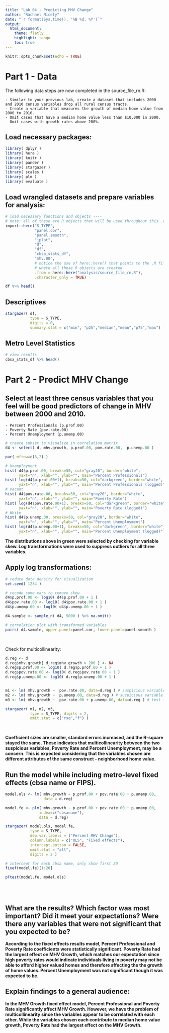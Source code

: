 ```yaml
---
title: "Lab 04 - Predicting MHV Change"
author: "Rachael Nicely"
date: "`r format(Sys.time(), '%B %d, %Y')`"
output:
  html_document:
    theme: flatly
    highlight: tango
    toc: true
---
```


```r
knitr::opts_chunk$set(echo = TRUE)
``` 

# Part 1 - Data

The following data steps are now completed in the source_file_rn.R:

    - Similar to your previous lab, create a dataset that includes 2000 and 2010 census variables drop all rural census tracts.
    - Create a variable that measures the growth of median home value from 2000 to 2010.
    - Omit cases that have a median home value less than $10,000 in 2000.
    - Omit cases with growth rates above 200%.

## Load necessary packages:

```r

library( dplyr )
library( here )
library( knitr )
library( pander )
library( stargazer )
library( scales )
library( plm )
library( evaluate )
```
    

## Load wrangled datasets and prepare variables for analysis:

```r

# load necessary functions and objects ----
# note: all of these are R objects that will be used throughout this .rmd file
import::here("S_TYPE",
             "panel.cor",
             "panel.smooth",
             "jplot",
             "d",
             "df",
             "cbsa_stats_df",
             "mhv.00",
             # notice the use of here::here() that points to the .R file
             # where all these R objects are created
             .from = here::here("analysis/source_file_rn.R"),
             .character_only = TRUE)
```

```r
df %>% head()
```

## Descriptives

```r
stargazer( df, 
           type = S_TYPE, 
           digits = 0, 
           summary.stat = c("min", "p25","median","mean","p75","max") )
```

## Metro Level Statistics

```r
# view results
cbsa_stats_df %>% head()
```


# Part 2 - Predict MHV Change

## Select at least three census variables that you feel will be good predictors of change in MHV between 2000 and 2010.

    - Percent Professionals (p.prof.00)
    - Poverty Rate (pov.rate.00)
    - Percent Unemployment (p.unemp.00)

```r
# create subset to visualize in correlation matrix 
d4 <- select( d, mhv.growth, p.prof.00, pov.rate.00,  p.unemp.00 )

par( mfrow=c(3,2) )

# Unemployment
hist( d4$p.prof.00, breaks=50, col="gray20", border="white",
      yaxt="n", xlab="", ylab="", main="Percent Professionals")
hist( log(d4$p.prof.00+1), breaks=50, col="darkgreen", border="white",
      yaxt="n", xlab="", ylab="", main="Percent Professionals (logged)")
# Vacant
hist( d4$pov.rate.00, breaks=50, col="gray20", border="white",
      yaxt="n", xlab="", ylab="", main="Poverty Rate")
hist( log(d4$pov.rate.00+1), breaks=50, col="darkgreen", border="white",
      yaxt="n", xlab="", ylab="", main="Poverty Rate (logged)")
# White
hist( d4$p.unemp.00, breaks=50, col="gray20", border="white",
      yaxt="n", xlab="", ylab="", main="Percent Unemployment")
hist( log(d4$p.unemp.00+1), breaks=50, col="darkgreen", border="white",
      yaxt="n", xlab="", ylab="", main="Percent Unemployment (logged)")

```


**The distributions above in green were selected by checking for variable skew. Log transformations were used to suppress outliers for all three variables.**

## Apply log transformations:

```r
# reduce data density for visualization
set.seed( 1234 )

# recode some vars to remove skew
d4$p.prof.00 <- log10( d4$p.prof.00 + 1 )
d4$pov.rate.00 <- log10( d4$pov.rate.00 + 1 )
d4$p.unemp.00 <- log10( d4$p.unemp.00 + 1 )

d4.sample <- sample_n( d4, 5000 ) %>% na.omit()

# correlation plot with transformed variables
pairs( d4.sample, upper.panel=panel.cor, lower.panel=panel.smooth )
```
<br>

Check for multicollinearity:

```r
d.reg <- d
d.reg$mhv.growth[ d.reg$mhv.growth > 200 ] <- NA
d.reg$p.prof.00 <- log10( d.reg$p.prof.00 + 1 )
d.reg$pov.rate.00 <- log10( d.reg$pov.rate.00 + 1 )
d.reg$p.unemp.00 <- log10( d.reg$p.unemp.00 + 1 )


m1 <- lm( mhv.growth ~  pov.rate.00, data=d.reg ) # suspicious variable
m2 <- lm( mhv.growth ~  p.unemp.00, data=d.reg ) # suspicious variable
m3 <- lm( mhv.growth ~  pov.rate.00 + p.unemp.00, data=d.reg ) # test for multicollinearity

stargazer( m1, m2, m3,
           type = S_TYPE, digits = 2,
           omit.stat = c("rsq","f") )

```

<br>

**Coefficient sizes are smaller, standard errors increased, and the R-square stayed the same. These indicates that multicollinearity between the two suspicious variables, Poverty Rate and Percent Unemployment, may be a concern. This is expected considering that the variables chosen are different attributes of the same construct - neighborhood home value. **


## Run the model while including metro-level fixed effects (cbsa name or FIPS).


```r
model.ols <- lm( mhv.growth ~ p.prof.00 + pov.rate.00 + p.unemp.00, 
                 data = d.reg)

model.fe <- plm( mhv.growth ~ p.prof.00 + pov.rate.00 + p.unemp.00,
               index=c("cbsaname"), 
               data = d.reg)

stargazer( model.ols, model.fe, 
           type = S_TYPE, 
           dep.var.labels = ("Percent MHV Change"),
           column.labels = c("OLS", "Fixed effects"), 
           intercept.bottom = FALSE,
           omit.stat = "all", 
           digits = 2 )
```

```r
# intercept for each cbsa name, only show first 20 
fixef(model.fe)[1:20]

pFtest(model.fe, model.ols) 
```


<br>
<br>

## What are the results? Which factor was most important? Did it meet your expectations? Were there any variables that were not significant that you expected to be?

**According to the fixed effects results model, Percent Professional and Poverty Rate coefficients were statistically significant. Poverty Rate had the largest effect on MHV Growth, which matches our expectation since high poverty rates would indicate individuals living in poverty may not be able to afford higher valued homes and therefore affecting the the growth of home values. Percent Unemployment was not significant though it was expected to be.**   

## Explain findings to a general audience:

**In the MHV Growth fixed effect model, Percent Professional and Poverty Rate significantly affect MHV Growth. However, we have the problem of multicollinearity since the variables appear to be correlated with each other. While the variables chosen each contribute to median home value growth, Poverty Rate had the largest effect on the MHV Growth.**

<br>
<br>

